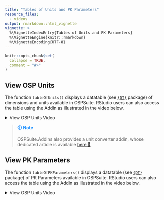 ```yaml
---
title: "Tables of Units and PK Parameters"
resource_files:
  - videos
output: rmarkdown::html_vignette
vignette: >
  %\VignetteIndexEntry{Tables of Units and PK Parameters}
  %\VignetteEngine{knitr::rmarkdown}
  %\VignetteEncoding{UTF-8}
---
```


```r
knitr::opts_chunk$set(
  collapse = TRUE,
  comment = "#>"
)
```

## View OSP Units

The function `tableOfUnits()` displays a datatable (see [`{DT}`](https://rstudio.github.io/DT/) package) of dimensions and units available in OSPSuite. RStudio users can also access the table using the Addin as illustrated in the video below.

<details><summary>View OSP Units Video</summary>

![](videos/table-units.mp4){width="90%"}

</details>

> <font color = "dodgerblue"><strong> &#x1f6c8;  Note </strong></font>
> 
> OSPSuite.Addins also provides a unit converter addin,
> whose dedicated article is available [here &#x1F517;](./unit-converter.html)

## View PK Parameters

The function `tableOfPKParameters()` displays a datatable (see [`{DT}`](https://rstudio.github.io/DT/) package) of PK Parameters available in OSPSuite. RStudio users can also access the table using the Addin as illustrated in the video below.

<details><summary>View OSP Units Video</summary>

![](videos/table-pk-parameters.mp4){width="90%"}

</details>
